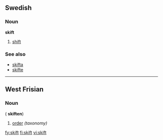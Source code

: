 ==Swedish==
===Noun===
{{sv-noun-irreg-n}}
'''skift''' {{n}}
#[[shift]]

===See also===
*[[skifta]]
*[[skifte]]

----

==West Frisian==

===Noun===
{{infl|fy|noun|g=n}} ({{p}} '''skiften''')

# [[order]] ''(taxonomy)''

[[fy:skift]]
[[fi:skift]]
[[vi:skift]]